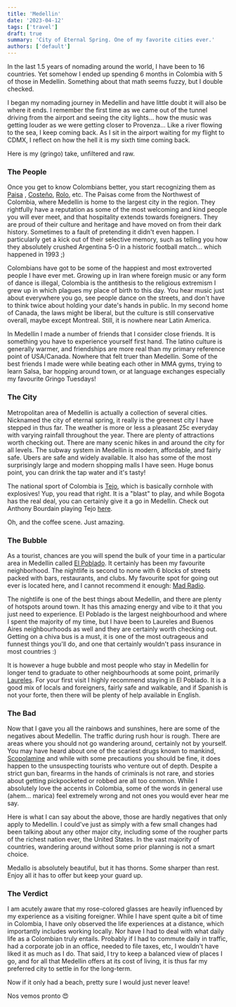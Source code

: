 ```yaml
---
title: 'Medellin'
date: '2023-04-12'
tags: ['travel']
draft: true
summary: 'City of Eternal Spring. One of my favorite cities ever.'
authors: ['default']
---
```


In the last 1.5 years of nomading around the world, I have been to 16 countries. Yet somehow I ended up spending 6 months in Colombia with 5 of those in
Medellin. Something about that math seems fuzzy, but I double checked.

I began my nomading journey in Medellin and have little doubt it will also be where it ends. I remember the first time as we came out of
the tunnel driving from the airport and seeing the city lights... how the music was getting louder as we were getting closer to Provenza... Like a river flowing to the
sea, I keep coming back. As I sit in the airport waiting for my flight to CDMX, I reflect on how the hell it is my sixth time coming back.

Here is my (gringo) take, unfiltered and raw.

### The People

Once you get to know Colombians better, you start recognizing them as [Paisa](https://es.wikipedia.org/wiki/Paisa_(Colombia))
, [Costeño](https://es.wikipedia.org/wiki/Espa%C3%B1ol_coste%C3%B1o_(Colombia)), [Rolo](https://es.wikipedia.org/wiki/Rolo_(Colombia)), etc. The Paisas come
from the Northwest of Colombia, where Medellin is home to the largest city in the region. They rightfully have a reputation as some of the most welcoming and
kind people you will ever meet, and that hospitality extends towards foreigners. They are proud of their culture and heritage and have moved on from their dark
history. Sometimes to a fault of pretending it didn't even happen. I particularly get a kick out of their selective memory, such as telling you how they
absolutely crushed Argentina 5-0 in a historic football match... which happened in 1993 ;)

Colombians have got to be some of the happiest and most extroverted people I have ever met. Growing up in Iran where foreign music or any form of dance is illegal,
Colombia is the antithesis to the religious extremism I grew up in which plagues my place of birth to this day. You hear music just about everywhere you go, see
people dance on the streets, and don't have to think twice about holding your date's hands in public. In my second home of Canada, the laws might be liberal, but the culture is
still conservative overall, maybe except Montreal. Still, it is nowhere near Latin America.

In Medellin I made a number of friends that I consider close friends. It is something you have to experience yourself first hand. The latino culture is
generally warmer, and friendships are more real than my primary reference point of USA/Canada. Nowhere that felt truer than Medellin. Some of the best friends I
made were while beating each other in MMA gyms, trying to learn Salsa, bar hopping around town, or at language exchanges especially my favourite Gringo Tuesdays!

### The City

Metropolitan area of Medellin is actually a collection of several cities. Nicknamed the city of eternal spring, it really is the greenest city I have stepped in
thus far. The weather is more or less a pleasant 25c everyday with varying rainfall throughout the year. There are plenty of attractions worth checking out. There are many scenic hikes in and around the city for all levels. The subway system in Medellin is modern, affordable, and fairly
safe. Ubers are safe and widely available. It also has some of the most surprisingly large and modern shopping malls I have seen. Huge bonus point, you can
drink the tap water and it's tasty!

The national sport of Colombia is [Tejo](https://en.wikipedia.org/wiki/Tejo_(sport)), which is basically cornhole with explosives! Yup, you read that right. It
is a "blast" to play, and while Bogota has the real deal, you can certainly give it a go in Medellin. Check out Anthony Bourdain playing
Tejo [here](https://www.youtube.com/watch?v=o16LyndAY2U).

Oh, and the coffee scene. Just amazing.

### The Bubble

As a tourist, chances are you will spend the bulk of your time in a particular area in Medellin called [El Poblado](https://en.wikipedia.org/wiki/El_Poblado).
It certainly has been my favourite neighborhood. The nightlife is second to none with 6 blocks of streets packed with bars, restaurants, and clubs. My favourite
spot for going out ever is located here, and I cannot recommend it enough: [Mad Radio](https://madradio.co/canal/medellin/).

The nightlife is one of the best things about Medellin, and there are plenty of hotspots around town. It has this amazing energy and vibe to it that you just
need to experience. El Poblado is the largest neighbourhood and where I spent the majority of my time, but I have been to Laureles and Buenos Aires neighbourhoods as well and
they are certainly worth checking out. Getting on a chiva bus is a must, it is one of the most outrageous and funnest things you'll do, and one that certainly
wouldn't pass insurance in most countries :)

It is however a huge bubble and most people who stay in Medellin for longer tend to graduate to other neighbourhoods at some point, primarily
[Laureles](https://es.wikipedia.org/wiki/Laureles-Estadio_(Medell%C3%ADn)). For your first visit I highly recommend staying in El Poblado. It is a good mix
of locals and foreigners, fairly safe and walkable, and if Spanish is not your forte, then there will be plenty of help available in English.

### The Bad

Now that I gave you all the rainbows and sunshines, here are some of the negatives about Medellin. The traffic during rush hour is rough. There are areas where
you should not go wandering around, certainly not by yourself. You may have heard about one of the scariest drugs known to mankind,
[Scopolamine](https://en.wikipedia.org/wiki/Scopolamine) and while with some precautions you should be fine, it does happen to the unsuspecting tourists who
venture out of depth. Despite a strict gun ban, firearms in the hands of criminals is not rare, and stories about getting pickpocketed or robbed are all too
common. While I absolutely love the accents in Colombia, some of the words in general use (ahem... marica) feel extremely wrong and not ones you would ever hear
me say.

Here is what I can say about the above, those are hardly negatives that only apply to Medellin. I could've just as simply with a few small changes had been
talking about any other major city, including some of the rougher parts of the richest nation ever, the United States. In the vast majority of countries,
wandering around without some prior planning is not a smart choice.

Medallo is absolutely beautiful, but it has thorns. Some sharper than rest. Enjoy all it has to offer but keep your guard up.  

### The Verdict

I am acutely aware that my rose-colored glasses are heavily influenced by my experience as a visiting foreigner. While I have spent quite a bit of time in
Colombia, I have only observed the life experiences at a distance, which importantly includes working locally. Nor have I had to deal with what daily life as a
Colombian truly entails. Probably if I had to commute daily in traffic, had a corporate job in an office, needed to file taxes, etc, I wouldn't have liked it as
much as I do. That said, I try to keep a balanced view of places I go, and for all that Medellin offers at its cost of living, it is thus far my preferred
city to settle in for the long-term.

Now if it only had a beach, pretty sure I would just never leave! 

Nos vemos pronto 😍
